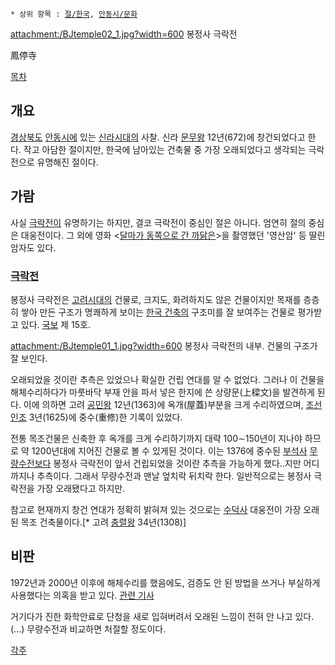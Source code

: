 * 상위 항목 : [[절/한국]], [[안동시/문화]]

attachment:/BJtemple02_1.jpg?width=600
봉정사 극락전

鳳停寺

[[목차]]
== 개요 ==
[[경상북도]] [[안동시]]에 있는 [[신라]]시대의 사찰. 신라 [[문무왕]] 12년(672)에 창건되었다고 한다. 작고 아담한 절이지만, 한국에 남아있는 건축물 중 가장 오래되었다고 생각되는 극락전으로 유명해진 절이다. 

== 가람 ==
사실 [[극락전]]이 유명하기는 하지만, 결코 극락전이 중심인 절은 아니다. 엄연히 절의 중심은 대웅전이다. 그 외에 영화 <[[달마가 동쪽으로 간 까닭은]]>을 촬영했던 '영산암' 등 딸린 암자도 있다.

=== [[극락전]] ===
봉정사 극락전은 [[고려시대]]의 건물로, 크지도, 화려하지도 않은 건물이지만 목재를 층층히 쌓아 만든 구조가 명쾌하게 보이는 [[한국 건축]]의 구조미를 잘 보여주는 건물로 평가받고 있다. [[국보]] 제 15호.

attachment:/BJtemple01_1.jpg?width=600
봉정사 극락전의 내부. 건물의 구조가 잘 보인다.

오래되었을 것이란 추측은 있었으나 확실한 건립 연대를 알 수 없었다. 그러나 이 건물을 해체수리하다가 마룻바닥 부재 안을 파서 넣은 한지에 쓴 상량문(上樑文)을 발견하게 된다. 이에 의하면 고려 [[공민왕]] 12년(1363)에 옥개(屋蓋)부분을 크게 수리하였으며, [[조선]] [[인조]] 3년(1625)에 중수(重修)한 기록이 있었다. 

전통 목조건물은 신축한 후 옥개를 크게 수리하기까지 대략 100∼150년이 지나야 하므로 약 1200년대에 지어진 건물로 볼 수 있게된 것이다. 이는 1376에 중수된 [[부석사]] [[무량수전]]보다 봉정사 극락전이 앞서 건립되었을 것이란 추측을 가능하게 했다..지만 어디까지나 추측이다. 그래서 무량수전과 맨날 엎치락 뒤치락 한다. 일반적으로는 봉정사 극락전을 가장 오래됐다고 하지만.

참고로 현재까지 창건 연대가 정확히 밝혀져 있는 것으로는 [[수덕사]] 대웅전이 가장 오래된 목조 건축물이다.[* 고려 [[충렬왕]] 34년(1308)]


== 비판 ==
1972년과 2000년 이후에 해체수리를 했음에도, 검증도 안 된 방법을 쓰거나 부실하게 사용했다는 의혹을 받고 있다. [http://pann.news.nate.com/info/250356883 관련 기사]

거기다가 진한 화학안료로 단청을 새로 입혀버려서 오래된 느낌이 전혀 안 나고 있다.(...) 무량수전과 비교하면 처절할 정도이다.

[[각주]]
